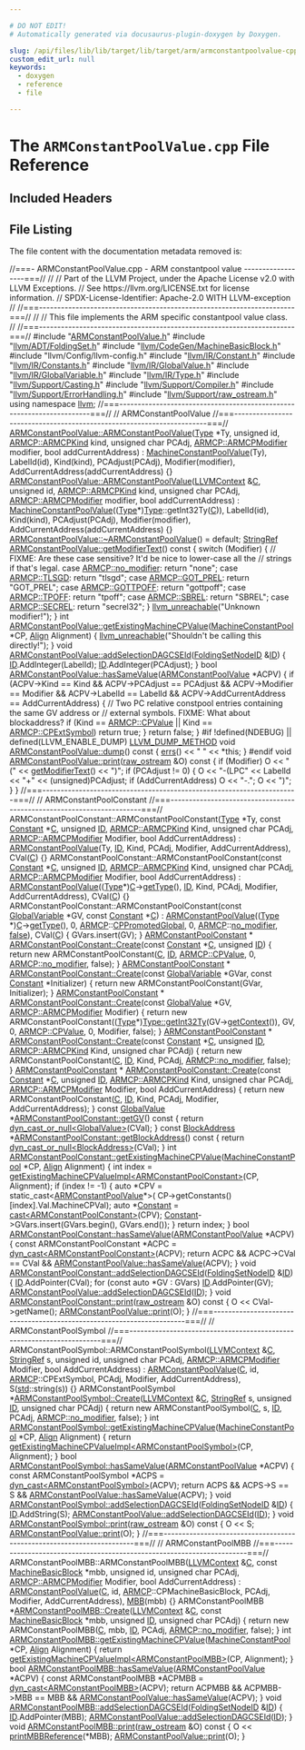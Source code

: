 ```yaml
---

# DO NOT EDIT!
# Automatically generated via docusaurus-plugin-doxygen by Doxygen.

slug: /api/files/lib/lib/target/lib/target/arm/armconstantpoolvalue-cpp
custom_edit_url: null
keywords:
  - doxygen
  - reference
  - file

---
```





# The `ARMConstantPoolValue.cpp` File Reference

<DoxygenPage pluginConfig={pluginConfig}>



## Included Headers

<IncludesList>
<IncludesListItem
  filePath="ARMConstantPoolValue.h"
  permalink="/docs/api/files/lib/lib/target/lib/target/arm/armconstantpoolvalue-h"
  isLocal="true" />
<IncludesListItem
  filePath="llvm/ADT/FoldingSet.h"
  permalink="/docs/api/files/include/include/llvm/include/llvm/adt/foldingset-h"
  isLocal="true" />
<IncludesListItem
  filePath="llvm/CodeGen/MachineBasicBlock.h"
  permalink="/docs/api/files/include/include/llvm/include/llvm/codegen/machinebasicblock-h"
  isLocal="true" />
<IncludesListItem
  filePath="llvm/Config/llvm-config.h"
  permalink=""
  isLocal="true" />
<IncludesListItem
  filePath="llvm/IR/Constant.h"
  permalink="/docs/api/files/include/include/llvm/include/llvm/ir/constant-h"
  isLocal="true" />
<IncludesListItem
  filePath="llvm/IR/Constants.h"
  permalink="/docs/api/files/include/include/llvm/include/llvm/ir/constants-h"
  isLocal="true" />
<IncludesListItem
  filePath="llvm/IR/GlobalValue.h"
  permalink="/docs/api/files/include/include/llvm/include/llvm/ir/globalvalue-h"
  isLocal="true" />
<IncludesListItem
  filePath="llvm/IR/GlobalVariable.h"
  permalink="/docs/api/files/include/include/llvm/include/llvm/ir/globalvariable-h"
  isLocal="true" />
<IncludesListItem
  filePath="llvm/IR/Type.h"
  permalink="/docs/api/files/include/include/llvm/include/llvm/ir/type-h"
  isLocal="true" />
<IncludesListItem
  filePath="llvm/Support/Casting.h"
  permalink="/docs/api/files/include/include/llvm/include/llvm/support/casting-h"
  isLocal="true" />
<IncludesListItem
  filePath="llvm/Support/Compiler.h"
  permalink="/docs/api/files/include/include/llvm/include/llvm/support/compiler-h"
  isLocal="true" />
<IncludesListItem
  filePath="llvm/Support/ErrorHandling.h"
  permalink="/docs/api/files/include/include/llvm/include/llvm/support/errorhandling-h"
  isLocal="true" />
<IncludesListItem
  filePath="llvm/Support/raw_ostream.h"
  permalink="/docs/api/files/include/include/llvm/include/llvm/support/raw-ostream-h"
  isLocal="true" />
</IncludesList>


## File Listing

The file content with the documentation metadata removed is:

<ProgramListing>

<Link id="l00001" /><CodeLine lineNumber="1"><Highlight kind="comment">//===- ARMConstantPoolValue.cpp - ARM constantpool value ------------------===//</Highlight><Highlight kind="normal"></Highlight></CodeLine>
<Link id="l00002" /><CodeLine lineNumber="2"><Highlight kind="normal"></Highlight><Highlight kind="comment">//</Highlight><Highlight kind="normal"></Highlight></CodeLine>
<Link id="l00003" /><CodeLine lineNumber="3"><Highlight kind="normal"></Highlight><Highlight kind="comment">// Part of the LLVM Project, under the Apache License v2.0 with LLVM Exceptions.</Highlight><Highlight kind="normal"></Highlight></CodeLine>
<Link id="l00004" /><CodeLine lineNumber="4"><Highlight kind="normal"></Highlight><Highlight kind="comment">// See https://llvm.org/LICENSE.txt for license information.</Highlight><Highlight kind="normal"></Highlight></CodeLine>
<Link id="l00005" /><CodeLine lineNumber="5"><Highlight kind="normal"></Highlight><Highlight kind="comment">// SPDX-License-Identifier: Apache-2.0 WITH LLVM-exception</Highlight><Highlight kind="normal"></Highlight></CodeLine>
<Link id="l00006" /><CodeLine lineNumber="6"><Highlight kind="normal"></Highlight><Highlight kind="comment">//</Highlight><Highlight kind="normal"></Highlight></CodeLine>
<Link id="l00007" /><CodeLine lineNumber="7"><Highlight kind="normal"></Highlight><Highlight kind="comment">//===----------------------------------------------------------------------===//</Highlight><Highlight kind="normal"></Highlight></CodeLine>
<Link id="l00008" /><CodeLine lineNumber="8"><Highlight kind="normal"></Highlight><Highlight kind="comment">//</Highlight><Highlight kind="normal"></Highlight></CodeLine>
<Link id="l00009" /><CodeLine lineNumber="9"><Highlight kind="normal"></Highlight><Highlight kind="comment">// This file implements the ARM specific constantpool value class.</Highlight><Highlight kind="normal"></Highlight></CodeLine>
<Link id="l00010" /><CodeLine lineNumber="10"><Highlight kind="normal"></Highlight><Highlight kind="comment">//</Highlight><Highlight kind="normal"></Highlight></CodeLine>
<Link id="l00011" /><CodeLine lineNumber="11"><Highlight kind="normal"></Highlight><Highlight kind="comment">//===----------------------------------------------------------------------===//</Highlight><Highlight kind="normal"></Highlight></CodeLine>
<Link id="l00012" /><CodeLine lineNumber="12"><Highlight kind="normal"></Highlight></CodeLine>
<Link id="l00013" /><CodeLine lineNumber="13"><Highlight kind="normal"></Highlight><Highlight kind="preprocessor">#include &quot;<a href="/docs/api/files/lib/lib/target/lib/target/arm/armconstantpoolvalue-h">ARMConstantPoolValue.h</a>&quot;</Highlight><Highlight kind="normal"></Highlight></CodeLine>
<Link id="l00014" /><CodeLine lineNumber="14"><Highlight kind="normal"></Highlight><Highlight kind="preprocessor">#include &quot;<a href="/docs/api/files/include/include/llvm/include/llvm/adt/foldingset-h">llvm/ADT/FoldingSet.h</a>&quot;</Highlight><Highlight kind="normal"></Highlight></CodeLine>
<Link id="l00015" /><CodeLine lineNumber="15"><Highlight kind="normal"></Highlight><Highlight kind="preprocessor">#include &quot;<a href="/docs/api/files/include/include/llvm/include/llvm/codegen/machinebasicblock-h">llvm/CodeGen/MachineBasicBlock.h</a>&quot;</Highlight><Highlight kind="normal"></Highlight></CodeLine>
<Link id="l00016" /><CodeLine lineNumber="16"><Highlight kind="normal"></Highlight><Highlight kind="preprocessor">#include &quot;llvm/Config/llvm-config.h&quot;</Highlight><Highlight kind="normal"></Highlight></CodeLine>
<Link id="l00017" /><CodeLine lineNumber="17"><Highlight kind="normal"></Highlight><Highlight kind="preprocessor">#include &quot;<a href="/docs/api/files/include/include/llvm/include/llvm/ir/constant-h">llvm/IR/Constant.h</a>&quot;</Highlight><Highlight kind="normal"></Highlight></CodeLine>
<Link id="l00018" /><CodeLine lineNumber="18"><Highlight kind="normal"></Highlight><Highlight kind="preprocessor">#include &quot;<a href="/docs/api/files/include/include/llvm/include/llvm/ir/constants-h">llvm/IR/Constants.h</a>&quot;</Highlight><Highlight kind="normal"></Highlight></CodeLine>
<Link id="l00019" /><CodeLine lineNumber="19"><Highlight kind="normal"></Highlight><Highlight kind="preprocessor">#include &quot;<a href="/docs/api/files/include/include/llvm/include/llvm/ir/globalvalue-h">llvm/IR/GlobalValue.h</a>&quot;</Highlight><Highlight kind="normal"></Highlight></CodeLine>
<Link id="l00020" /><CodeLine lineNumber="20"><Highlight kind="normal"></Highlight><Highlight kind="preprocessor">#include &quot;<a href="/docs/api/files/include/include/llvm/include/llvm/ir/globalvariable-h">llvm/IR/GlobalVariable.h</a>&quot;</Highlight><Highlight kind="normal"></Highlight></CodeLine>
<Link id="l00021" /><CodeLine lineNumber="21"><Highlight kind="normal"></Highlight><Highlight kind="preprocessor">#include &quot;<a href="/docs/api/files/include/include/llvm/include/llvm/ir/type-h">llvm/IR/Type.h</a>&quot;</Highlight><Highlight kind="normal"></Highlight></CodeLine>
<Link id="l00022" /><CodeLine lineNumber="22"><Highlight kind="normal"></Highlight><Highlight kind="preprocessor">#include &quot;<a href="/docs/api/files/include/include/llvm/include/llvm/support/casting-h">llvm/Support/Casting.h</a>&quot;</Highlight><Highlight kind="normal"></Highlight></CodeLine>
<Link id="l00023" /><CodeLine lineNumber="23"><Highlight kind="normal"></Highlight><Highlight kind="preprocessor">#include &quot;<a href="/docs/api/files/include/include/llvm/include/llvm/support/compiler-h">llvm/Support/Compiler.h</a>&quot;</Highlight><Highlight kind="normal"></Highlight></CodeLine>
<Link id="l00024" /><CodeLine lineNumber="24"><Highlight kind="normal"></Highlight><Highlight kind="preprocessor">#include &quot;<a href="/docs/api/files/include/include/llvm/include/llvm/support/errorhandling-h">llvm/Support/ErrorHandling.h</a>&quot;</Highlight><Highlight kind="normal"></Highlight></CodeLine>
<Link id="l00025" /><CodeLine lineNumber="25"><Highlight kind="normal"></Highlight><Highlight kind="preprocessor">#include &quot;<a href="/docs/api/files/include/include/llvm/include/llvm/support/raw-ostream-h">llvm/Support/raw&#95;ostream.h</a>&quot;</Highlight><Highlight kind="normal"></Highlight></CodeLine>
<Link id="l00026" /><CodeLine lineNumber="26"><Highlight kind="normal"></Highlight></CodeLine>
<Link id="l00027" /><CodeLine lineNumber="27"><Highlight kind="normal"></Highlight><Highlight kind="keyword">using namespace </Highlight><Highlight kind="normal"><a href="/docs/api/namespaces/llvm">llvm</a>;</Highlight></CodeLine>
<Link id="l00028" /><CodeLine lineNumber="28"><Highlight kind="normal"></Highlight></CodeLine>
<Link id="l00029" /><CodeLine lineNumber="29"><Highlight kind="normal"></Highlight><Highlight kind="comment">//===----------------------------------------------------------------------===//</Highlight><Highlight kind="normal"></Highlight></CodeLine>
<Link id="l00030" /><CodeLine lineNumber="30"><Highlight kind="normal"></Highlight><Highlight kind="comment">// ARMConstantPoolValue</Highlight><Highlight kind="normal"></Highlight></CodeLine>
<Link id="l00031" /><CodeLine lineNumber="31"><Highlight kind="normal"></Highlight><Highlight kind="comment">//===----------------------------------------------------------------------===//</Highlight><Highlight kind="normal"></Highlight></CodeLine>
<Link id="l00032" /><CodeLine lineNumber="32"><Highlight kind="normal"></Highlight></CodeLine>
<Link id="l00033" /><CodeLine lineNumber="33" lineLink="/docs/api/classes/llvm/armconstantpoolvalue/#a6d52e73a2bb8e9ddb5c1a00cf45d88e0"><Highlight kind="normal"><a href="/docs/api/classes/llvm/armconstantpoolvalue/#a6d52e73a2bb8e9ddb5c1a00cf45d88e0">ARMConstantPoolValue::ARMConstantPoolValue</a>(<a href="/docs/api/classes/llvm/type">Type</a> &#42;Ty, </Highlight><Highlight kind="keywordtype">unsigned</Highlight><Highlight kind="normal"> </Highlight><Highlight kind="keywordtype">id</Highlight><Highlight kind="normal">,</Highlight></CodeLine>
<Link id="l00034" /><CodeLine lineNumber="34"><Highlight kind="normal">                                           <a href="/docs/api/namespaces/llvm/armcp/#ad7299e03746a8bdbbff1d3aaf03eaaab">ARMCP::ARMCPKind</a> kind,</Highlight></CodeLine>
<Link id="l00035" /><CodeLine lineNumber="35"><Highlight kind="normal">                                           </Highlight><Highlight kind="keywordtype">unsigned</Highlight><Highlight kind="normal"> </Highlight><Highlight kind="keywordtype">char</Highlight><Highlight kind="normal"> PCAdj,</Highlight></CodeLine>
<Link id="l00036" /><CodeLine lineNumber="36"><Highlight kind="normal">                                           <a href="/docs/api/namespaces/llvm/armcp/#ad792b254bbbd9b9f3e5ea93d54a54d85">ARMCP::ARMCPModifier</a> modifier,</Highlight></CodeLine>
<Link id="l00037" /><CodeLine lineNumber="37"><Highlight kind="normal">                                           </Highlight><Highlight kind="keywordtype">bool</Highlight><Highlight kind="normal"> addCurrentAddress)</Highlight></CodeLine>
<Link id="l00038" /><CodeLine lineNumber="38"><Highlight kind="normal">  : <a href="/docs/api/classes/llvm/machineconstantpoolvalue/#ac688aad44da54c2262096a4b5c5891f4">MachineConstantPoolValue</a>(Ty), LabelId(id), Kind(kind),</Highlight></CodeLine>
<Link id="l00039" /><CodeLine lineNumber="39"><Highlight kind="normal">    PCAdjust(PCAdj), Modifier(modifier),</Highlight></CodeLine>
<Link id="l00040" /><CodeLine lineNumber="40"><Highlight kind="normal">    AddCurrentAddress(addCurrentAddress) &#123;&#125;</Highlight></CodeLine>
<Link id="l00041" /><CodeLine lineNumber="41"><Highlight kind="normal"></Highlight></CodeLine>
<Link id="l00042" /><CodeLine lineNumber="42" lineLink="/docs/api/classes/llvm/armconstantpoolvalue/#a3396883abbd2b3c2e61cd4f87943702c"><Highlight kind="normal"><a href="/docs/api/classes/llvm/armconstantpoolvalue/#a6d52e73a2bb8e9ddb5c1a00cf45d88e0">ARMConstantPoolValue::ARMConstantPoolValue</a>(<a href="/docs/api/classes/llvm/llvmcontext">LLVMContext</a> &amp;<a href="/docs/api/namespaces/llvm/callingconv/#ac6aa1387c4375260e2468eb5a77fdb4cafd841a49aec1539bc88abc8ff9e170fb">C</a>, </Highlight><Highlight kind="keywordtype">unsigned</Highlight><Highlight kind="normal"> </Highlight><Highlight kind="keywordtype">id</Highlight><Highlight kind="normal">,</Highlight></CodeLine>
<Link id="l00043" /><CodeLine lineNumber="43"><Highlight kind="normal">                                           <a href="/docs/api/namespaces/llvm/armcp/#ad7299e03746a8bdbbff1d3aaf03eaaab">ARMCP::ARMCPKind</a> kind,</Highlight></CodeLine>
<Link id="l00044" /><CodeLine lineNumber="44"><Highlight kind="normal">                                           </Highlight><Highlight kind="keywordtype">unsigned</Highlight><Highlight kind="normal"> </Highlight><Highlight kind="keywordtype">char</Highlight><Highlight kind="normal"> PCAdj,</Highlight></CodeLine>
<Link id="l00045" /><CodeLine lineNumber="45"><Highlight kind="normal">                                           <a href="/docs/api/namespaces/llvm/armcp/#ad792b254bbbd9b9f3e5ea93d54a54d85">ARMCP::ARMCPModifier</a> modifier,</Highlight></CodeLine>
<Link id="l00046" /><CodeLine lineNumber="46"><Highlight kind="normal">                                           </Highlight><Highlight kind="keywordtype">bool</Highlight><Highlight kind="normal"> addCurrentAddress)</Highlight></CodeLine>
<Link id="l00047" /><CodeLine lineNumber="47"><Highlight kind="normal">  : <a href="/docs/api/classes/llvm/machineconstantpoolvalue/#ac688aad44da54c2262096a4b5c5891f4">MachineConstantPoolValue</a>((<a href="/docs/api/classes/llvm/type">Type</a>&#42;)<a href="/docs/api/classes/llvm/type">Type</a>::getInt32Ty(<a href="/docs/api/namespaces/llvm/callingconv/#ac6aa1387c4375260e2468eb5a77fdb4cafd841a49aec1539bc88abc8ff9e170fb">C</a>)),</Highlight></CodeLine>
<Link id="l00048" /><CodeLine lineNumber="48"><Highlight kind="normal">    LabelId(id), Kind(kind), PCAdjust(PCAdj), Modifier(modifier),</Highlight></CodeLine>
<Link id="l00049" /><CodeLine lineNumber="49"><Highlight kind="normal">    AddCurrentAddress(addCurrentAddress) &#123;&#125;</Highlight></CodeLine>
<Link id="l00050" /><CodeLine lineNumber="50"><Highlight kind="normal"></Highlight></CodeLine>
<Link id="l00051" /><CodeLine lineNumber="51"><Highlight kind="normal"><a href="/docs/api/classes/llvm/armconstantpoolvalue/#a75709b46bf0d746eb031e606ebc8c818">ARMConstantPoolValue::~ARMConstantPoolValue</a>() = </Highlight><Highlight kind="keywordflow">default</Highlight><Highlight kind="normal">;</Highlight></CodeLine>
<Link id="l00052" /><CodeLine lineNumber="52"><Highlight kind="normal"></Highlight></CodeLine>
<Link id="l00053" /><CodeLine lineNumber="53" lineLink="/docs/api/classes/llvm/armconstantpoolvalue/#ada078240593f51d95cc878aea5ca981b"><Highlight kind="normal"><a href="/docs/api/classes/llvm/stringref">StringRef</a> <a href="/docs/api/classes/llvm/armconstantpoolvalue/#ada078240593f51d95cc878aea5ca981b">ARMConstantPoolValue::getModifierText</a>()</Highlight><Highlight kind="keyword"> const </Highlight><Highlight kind="normal">&#123;</Highlight></CodeLine>
<Link id="l00054" /><CodeLine lineNumber="54"><Highlight kind="normal">  </Highlight><Highlight kind="keywordflow">switch</Highlight><Highlight kind="normal"> (Modifier) &#123;</Highlight></CodeLine>
<Link id="l00055" /><CodeLine lineNumber="55"><Highlight kind="normal">    </Highlight><Highlight kind="comment">// FIXME: Are these case sensitive? It&#39;d be nice to lower-case all the</Highlight><Highlight kind="normal"></Highlight></CodeLine>
<Link id="l00056" /><CodeLine lineNumber="56"><Highlight kind="normal">    </Highlight><Highlight kind="comment">// strings if that&#39;s legal.</Highlight><Highlight kind="normal"></Highlight></CodeLine>
<Link id="l00057" /><CodeLine lineNumber="57"><Highlight kind="normal">  </Highlight><Highlight kind="keywordflow">case</Highlight><Highlight kind="normal"> <a href="/docs/api/namespaces/llvm/armcp/#ad792b254bbbd9b9f3e5ea93d54a54d85ae9103902078db9ff4f9a7f5477b04c76">ARMCP::no&#95;modifier</a>:</Highlight></CodeLine>
<Link id="l00058" /><CodeLine lineNumber="58"><Highlight kind="normal">    </Highlight><Highlight kind="keywordflow">return</Highlight><Highlight kind="normal"> </Highlight><Highlight kind="stringliteral">&quot;none&quot;</Highlight><Highlight kind="normal">;</Highlight></CodeLine>
<Link id="l00059" /><CodeLine lineNumber="59"><Highlight kind="normal">  </Highlight><Highlight kind="keywordflow">case</Highlight><Highlight kind="normal"> <a href="/docs/api/namespaces/llvm/armcp/#ad792b254bbbd9b9f3e5ea93d54a54d85a62fc1799424549066b0c6b91919152d7">ARMCP::TLSGD</a>:</Highlight></CodeLine>
<Link id="l00060" /><CodeLine lineNumber="60"><Highlight kind="normal">    </Highlight><Highlight kind="keywordflow">return</Highlight><Highlight kind="normal"> </Highlight><Highlight kind="stringliteral">&quot;tlsgd&quot;</Highlight><Highlight kind="normal">;</Highlight></CodeLine>
<Link id="l00061" /><CodeLine lineNumber="61"><Highlight kind="normal">  </Highlight><Highlight kind="keywordflow">case</Highlight><Highlight kind="normal"> <a href="/docs/api/namespaces/llvm/armcp/#ad792b254bbbd9b9f3e5ea93d54a54d85a3d74db86256dfd469bc89a14b1d76fab">ARMCP::GOT&#95;PREL</a>:</Highlight></CodeLine>
<Link id="l00062" /><CodeLine lineNumber="62"><Highlight kind="normal">    </Highlight><Highlight kind="keywordflow">return</Highlight><Highlight kind="normal"> </Highlight><Highlight kind="stringliteral">&quot;GOT&#95;PREL&quot;</Highlight><Highlight kind="normal">;</Highlight></CodeLine>
<Link id="l00063" /><CodeLine lineNumber="63"><Highlight kind="normal">  </Highlight><Highlight kind="keywordflow">case</Highlight><Highlight kind="normal"> <a href="/docs/api/namespaces/llvm/armcp/#ad792b254bbbd9b9f3e5ea93d54a54d85acddd18dc22e67498fcf0a79b16155fcf">ARMCP::GOTTPOFF</a>:</Highlight></CodeLine>
<Link id="l00064" /><CodeLine lineNumber="64"><Highlight kind="normal">    </Highlight><Highlight kind="keywordflow">return</Highlight><Highlight kind="normal"> </Highlight><Highlight kind="stringliteral">&quot;gottpoff&quot;</Highlight><Highlight kind="normal">;</Highlight></CodeLine>
<Link id="l00065" /><CodeLine lineNumber="65"><Highlight kind="normal">  </Highlight><Highlight kind="keywordflow">case</Highlight><Highlight kind="normal"> <a href="/docs/api/namespaces/llvm/armcp/#ad792b254bbbd9b9f3e5ea93d54a54d85ae08d827e55e1fbc94f0156f25aea52e2">ARMCP::TPOFF</a>:</Highlight></CodeLine>
<Link id="l00066" /><CodeLine lineNumber="66"><Highlight kind="normal">    </Highlight><Highlight kind="keywordflow">return</Highlight><Highlight kind="normal"> </Highlight><Highlight kind="stringliteral">&quot;tpoff&quot;</Highlight><Highlight kind="normal">;</Highlight></CodeLine>
<Link id="l00067" /><CodeLine lineNumber="67"><Highlight kind="normal">  </Highlight><Highlight kind="keywordflow">case</Highlight><Highlight kind="normal"> <a href="/docs/api/namespaces/llvm/armcp/#ad792b254bbbd9b9f3e5ea93d54a54d85a44297a25f1c31b29e03e9631855cfef9">ARMCP::SBREL</a>:</Highlight></CodeLine>
<Link id="l00068" /><CodeLine lineNumber="68"><Highlight kind="normal">    </Highlight><Highlight kind="keywordflow">return</Highlight><Highlight kind="normal"> </Highlight><Highlight kind="stringliteral">&quot;SBREL&quot;</Highlight><Highlight kind="normal">;</Highlight></CodeLine>
<Link id="l00069" /><CodeLine lineNumber="69"><Highlight kind="normal">  </Highlight><Highlight kind="keywordflow">case</Highlight><Highlight kind="normal"> <a href="/docs/api/namespaces/llvm/armcp/#ad792b254bbbd9b9f3e5ea93d54a54d85a007149d5920d57032dba20c97c18e7e6">ARMCP::SECREL</a>:</Highlight></CodeLine>
<Link id="l00070" /><CodeLine lineNumber="70"><Highlight kind="normal">    </Highlight><Highlight kind="keywordflow">return</Highlight><Highlight kind="normal"> </Highlight><Highlight kind="stringliteral">&quot;secrel32&quot;</Highlight><Highlight kind="normal">;</Highlight></CodeLine>
<Link id="l00071" /><CodeLine lineNumber="71"><Highlight kind="normal">  &#125;</Highlight></CodeLine>
<Link id="l00072" /><CodeLine lineNumber="72"><Highlight kind="normal">  <a href="/docs/api/files/include/include/llvm/include/llvm/support/errorhandling-h/#ace243f5c25697a1107cce46626b3dc94">llvm&#95;unreachable</a>(</Highlight><Highlight kind="stringliteral">&quot;Unknown modifier!&quot;</Highlight><Highlight kind="normal">);</Highlight></CodeLine>
<Link id="l00073" /><CodeLine lineNumber="73"><Highlight kind="normal">&#125;</Highlight></CodeLine>
<Link id="l00074" /><CodeLine lineNumber="74"><Highlight kind="normal"></Highlight></CodeLine>
<Link id="l00075" /><CodeLine lineNumber="75" lineLink="/docs/api/classes/llvm/armconstantpoolvalue/#a1d4cba7ac19e830bf30907621cf250e5"><Highlight kind="normal"></Highlight><Highlight kind="keywordtype">int</Highlight><Highlight kind="normal"> <a href="/docs/api/classes/llvm/armconstantpoolvalue/#a1d4cba7ac19e830bf30907621cf250e5">ARMConstantPoolValue::getExistingMachineCPValue</a>(<a href="/docs/api/classes/llvm/machineconstantpool">MachineConstantPool</a> &#42;CP,</Highlight></CodeLine>
<Link id="l00076" /><CodeLine lineNumber="76"><Highlight kind="normal">                                                    <a href="/docs/api/structs/llvm/align">Align</a> Alignment) &#123;</Highlight></CodeLine>
<Link id="l00077" /><CodeLine lineNumber="77"><Highlight kind="normal">  <a href="/docs/api/files/include/include/llvm/include/llvm/support/errorhandling-h/#ace243f5c25697a1107cce46626b3dc94">llvm&#95;unreachable</a>(</Highlight><Highlight kind="stringliteral">&quot;Shouldn&#39;t be calling this directly!&quot;</Highlight><Highlight kind="normal">);</Highlight></CodeLine>
<Link id="l00078" /><CodeLine lineNumber="78"><Highlight kind="normal">&#125;</Highlight></CodeLine>
<Link id="l00079" /><CodeLine lineNumber="79"><Highlight kind="normal"></Highlight></CodeLine>
<Link id="l00080" /><CodeLine lineNumber="80"><Highlight kind="normal"></Highlight><Highlight kind="keywordtype">void</Highlight><Highlight kind="normal"></Highlight></CodeLine>
<Link id="l00081" /><CodeLine lineNumber="81" lineLink="/docs/api/classes/llvm/armconstantpoolvalue/#af658836bbc9432b5e44b40dfde9f1904"><Highlight kind="normal"><a href="/docs/api/classes/llvm/armconstantpoolvalue/#af658836bbc9432b5e44b40dfde9f1904">ARMConstantPoolValue::addSelectionDAGCSEId</a>(<a href="/docs/api/classes/llvm/foldingsetnodeid">FoldingSetNodeID</a> &amp;<a href="/docs/api/namespaces/llvm/callingconv/#abdf8cf606905c10634e831390981b0ed">ID</a>) &#123;</Highlight></CodeLine>
<Link id="l00082" /><CodeLine lineNumber="82"><Highlight kind="normal">  <a href="/docs/api/namespaces/llvm/callingconv/#abdf8cf606905c10634e831390981b0ed">ID</a>.AddInteger(LabelId);</Highlight></CodeLine>
<Link id="l00083" /><CodeLine lineNumber="83"><Highlight kind="normal">  <a href="/docs/api/namespaces/llvm/callingconv/#abdf8cf606905c10634e831390981b0ed">ID</a>.AddInteger(PCAdjust);</Highlight></CodeLine>
<Link id="l00084" /><CodeLine lineNumber="84"><Highlight kind="normal">&#125;</Highlight></CodeLine>
<Link id="l00085" /><CodeLine lineNumber="85"><Highlight kind="normal"></Highlight></CodeLine>
<Link id="l00086" /><CodeLine lineNumber="86"><Highlight kind="normal"></Highlight><Highlight kind="keywordtype">bool</Highlight><Highlight kind="normal"></Highlight></CodeLine>
<Link id="l00087" /><CodeLine lineNumber="87" lineLink="/docs/api/classes/llvm/armconstantpoolvalue/#ae204089fb50ef2edd07a7d18c5c4b79f"><Highlight kind="normal"><a href="/docs/api/classes/llvm/armconstantpoolvalue/#ae204089fb50ef2edd07a7d18c5c4b79f">ARMConstantPoolValue::hasSameValue</a>(<a href="/docs/api/classes/llvm/armconstantpoolvalue/#a6d52e73a2bb8e9ddb5c1a00cf45d88e0">ARMConstantPoolValue</a> &#42;ACPV) &#123;</Highlight></CodeLine>
<Link id="l00088" /><CodeLine lineNumber="88"><Highlight kind="normal">  </Highlight><Highlight kind="keywordflow">if</Highlight><Highlight kind="normal"> (ACPV-&gt;Kind == Kind &amp;&amp;</Highlight></CodeLine>
<Link id="l00089" /><CodeLine lineNumber="89"><Highlight kind="normal">      ACPV-&gt;PCAdjust == PCAdjust &amp;&amp;</Highlight></CodeLine>
<Link id="l00090" /><CodeLine lineNumber="90"><Highlight kind="normal">      ACPV-&gt;Modifier == Modifier &amp;&amp;</Highlight></CodeLine>
<Link id="l00091" /><CodeLine lineNumber="91"><Highlight kind="normal">      ACPV-&gt;LabelId == LabelId &amp;&amp;</Highlight></CodeLine>
<Link id="l00092" /><CodeLine lineNumber="92"><Highlight kind="normal">      ACPV-&gt;AddCurrentAddress == AddCurrentAddress) &#123;</Highlight></CodeLine>
<Link id="l00093" /><CodeLine lineNumber="93"><Highlight kind="normal">    </Highlight><Highlight kind="comment">// Two PC relative constpool entries containing the same GV address or</Highlight><Highlight kind="normal"></Highlight></CodeLine>
<Link id="l00094" /><CodeLine lineNumber="94"><Highlight kind="normal">    </Highlight><Highlight kind="comment">// external symbols. FIXME: What about blockaddress?</Highlight><Highlight kind="normal"></Highlight></CodeLine>
<Link id="l00095" /><CodeLine lineNumber="95"><Highlight kind="normal">    </Highlight><Highlight kind="keywordflow">if</Highlight><Highlight kind="normal"> (Kind == <a href="/docs/api/namespaces/llvm/armcp/#ad7299e03746a8bdbbff1d3aaf03eaaabad4206f41cccb7d5c78d6d642b4b35e1f">ARMCP::CPValue</a> || Kind == <a href="/docs/api/namespaces/llvm/armcp/#ad7299e03746a8bdbbff1d3aaf03eaaabab8ec2c2ae69c4040c312cf22f10c6819">ARMCP::CPExtSymbol</a>)</Highlight></CodeLine>
<Link id="l00096" /><CodeLine lineNumber="96"><Highlight kind="normal">      </Highlight><Highlight kind="keywordflow">return</Highlight><Highlight kind="normal"> </Highlight><Highlight kind="keyword">true</Highlight><Highlight kind="normal">;</Highlight></CodeLine>
<Link id="l00097" /><CodeLine lineNumber="97"><Highlight kind="normal">  &#125;</Highlight></CodeLine>
<Link id="l00098" /><CodeLine lineNumber="98"><Highlight kind="normal">  </Highlight><Highlight kind="keywordflow">return</Highlight><Highlight kind="normal"> </Highlight><Highlight kind="keyword">false</Highlight><Highlight kind="normal">;</Highlight></CodeLine>
<Link id="l00099" /><CodeLine lineNumber="99"><Highlight kind="normal">&#125;</Highlight></CodeLine>
<Link id="l00100" /><CodeLine lineNumber="100"><Highlight kind="normal"></Highlight></CodeLine>
<Link id="l00101" /><CodeLine lineNumber="101"><Highlight kind="normal"></Highlight><Highlight kind="preprocessor">#if !defined(NDEBUG) || defined(LLVM&#95;ENABLE&#95;DUMP)</Highlight><Highlight kind="normal"></Highlight></CodeLine>
<Link id="l00102" /><CodeLine lineNumber="102" lineLink="/docs/api/classes/llvm/armconstantpoolvalue/#a72e996e33d02377f36d099211fedf9bc"><Highlight kind="normal"><a href="/docs/api/files/include/include/llvm/include/llvm/support/compiler-h/#aa863693eef567397d9c292da5bf22d34">LLVM&#95;DUMP&#95;METHOD</a> </Highlight><Highlight kind="keywordtype">void</Highlight><Highlight kind="normal"> <a href="/docs/api/classes/llvm/armconstantpoolvalue/#a72e996e33d02377f36d099211fedf9bc">ARMConstantPoolValue::dump</a>()</Highlight><Highlight kind="keyword"> const </Highlight><Highlight kind="normal">&#123;</Highlight></CodeLine>
<Link id="l00103" /><CodeLine lineNumber="103"><Highlight kind="normal">  <a href="/docs/api/namespaces/llvm/#a9a7b5c68c90f85baaedaa854cc5002cc">errs</a>() &lt;&lt; </Highlight><Highlight kind="stringliteral">&quot;  &quot;</Highlight><Highlight kind="normal"> &lt;&lt; &#42;</Highlight><Highlight kind="keyword">this</Highlight><Highlight kind="normal">;</Highlight></CodeLine>
<Link id="l00104" /><CodeLine lineNumber="104"><Highlight kind="normal">&#125;</Highlight></CodeLine>
<Link id="l00105" /><CodeLine lineNumber="105"><Highlight kind="normal"></Highlight><Highlight kind="preprocessor">#endif</Highlight><Highlight kind="normal"></Highlight></CodeLine>
<Link id="l00106" /><CodeLine lineNumber="106"><Highlight kind="normal"></Highlight></CodeLine>
<Link id="l00107" /><CodeLine lineNumber="107" lineLink="/docs/api/classes/llvm/armconstantpoolvalue/#a7b8d7ad0899bfee6d615c35f0dfd9841"><Highlight kind="normal"></Highlight><Highlight kind="keywordtype">void</Highlight><Highlight kind="normal"> <a href="/docs/api/classes/llvm/armconstantpoolvalue/#a7b8d7ad0899bfee6d615c35f0dfd9841">ARMConstantPoolValue::print</a>(<a href="/docs/api/classes/llvm/raw-ostream">raw&#95;ostream</a> &amp;O)</Highlight><Highlight kind="keyword"> const </Highlight><Highlight kind="normal">&#123;</Highlight></CodeLine>
<Link id="l00108" /><CodeLine lineNumber="108"><Highlight kind="normal">  </Highlight><Highlight kind="keywordflow">if</Highlight><Highlight kind="normal"> (Modifier) O &lt;&lt; </Highlight><Highlight kind="stringliteral">&quot;(&quot;</Highlight><Highlight kind="normal"> &lt;&lt; <a href="/docs/api/classes/llvm/armconstantpoolvalue/#ada078240593f51d95cc878aea5ca981b">getModifierText</a>() &lt;&lt; </Highlight><Highlight kind="stringliteral">&quot;)&quot;</Highlight><Highlight kind="normal">;</Highlight></CodeLine>
<Link id="l00109" /><CodeLine lineNumber="109"><Highlight kind="normal">  </Highlight><Highlight kind="keywordflow">if</Highlight><Highlight kind="normal"> (PCAdjust != 0) &#123;</Highlight></CodeLine>
<Link id="l00110" /><CodeLine lineNumber="110"><Highlight kind="normal">    O &lt;&lt; </Highlight><Highlight kind="stringliteral">&quot;-(LPC&quot;</Highlight><Highlight kind="normal"> &lt;&lt; LabelId &lt;&lt; </Highlight><Highlight kind="stringliteral">&quot;+&quot;</Highlight><Highlight kind="normal"> &lt;&lt; (unsigned)PCAdjust;</Highlight></CodeLine>
<Link id="l00111" /><CodeLine lineNumber="111"><Highlight kind="normal">    </Highlight><Highlight kind="keywordflow">if</Highlight><Highlight kind="normal"> (AddCurrentAddress) O &lt;&lt; </Highlight><Highlight kind="stringliteral">&quot;-.&quot;</Highlight><Highlight kind="normal">;</Highlight></CodeLine>
<Link id="l00112" /><CodeLine lineNumber="112"><Highlight kind="normal">    O &lt;&lt; </Highlight><Highlight kind="stringliteral">&quot;)&quot;</Highlight><Highlight kind="normal">;</Highlight></CodeLine>
<Link id="l00113" /><CodeLine lineNumber="113"><Highlight kind="normal">  &#125;</Highlight></CodeLine>
<Link id="l00114" /><CodeLine lineNumber="114"><Highlight kind="normal">&#125;</Highlight></CodeLine>
<Link id="l00115" /><CodeLine lineNumber="115"><Highlight kind="normal"></Highlight></CodeLine>
<Link id="l00116" /><CodeLine lineNumber="116"><Highlight kind="normal"></Highlight><Highlight kind="comment">//===----------------------------------------------------------------------===//</Highlight><Highlight kind="normal"></Highlight></CodeLine>
<Link id="l00117" /><CodeLine lineNumber="117"><Highlight kind="normal"></Highlight><Highlight kind="comment">// ARMConstantPoolConstant</Highlight><Highlight kind="normal"></Highlight></CodeLine>
<Link id="l00118" /><CodeLine lineNumber="118"><Highlight kind="normal"></Highlight><Highlight kind="comment">//===----------------------------------------------------------------------===//</Highlight><Highlight kind="normal"></Highlight></CodeLine>
<Link id="l00119" /><CodeLine lineNumber="119"><Highlight kind="normal"></Highlight></CodeLine>
<Link id="l00120" /><CodeLine lineNumber="120"><Highlight kind="normal">ARMConstantPoolConstant::ARMConstantPoolConstant(<a href="/docs/api/classes/llvm/type">Type</a> &#42;Ty,</Highlight></CodeLine>
<Link id="l00121" /><CodeLine lineNumber="121"><Highlight kind="normal">                                                 </Highlight><Highlight kind="keyword">const</Highlight><Highlight kind="normal"> <a href="/docs/api/classes/llvm/constant">Constant</a> &#42;<a href="/docs/api/namespaces/llvm/callingconv/#ac6aa1387c4375260e2468eb5a77fdb4cafd841a49aec1539bc88abc8ff9e170fb">C</a>,</Highlight></CodeLine>
<Link id="l00122" /><CodeLine lineNumber="122"><Highlight kind="normal">                                                 </Highlight><Highlight kind="keywordtype">unsigned</Highlight><Highlight kind="normal"> <a href="/docs/api/namespaces/llvm/callingconv/#abdf8cf606905c10634e831390981b0ed">ID</a>,</Highlight></CodeLine>
<Link id="l00123" /><CodeLine lineNumber="123"><Highlight kind="normal">                                                 <a href="/docs/api/namespaces/llvm/armcp/#ad7299e03746a8bdbbff1d3aaf03eaaab">ARMCP::ARMCPKind</a> Kind,</Highlight></CodeLine>
<Link id="l00124" /><CodeLine lineNumber="124"><Highlight kind="normal">                                                 </Highlight><Highlight kind="keywordtype">unsigned</Highlight><Highlight kind="normal"> </Highlight><Highlight kind="keywordtype">char</Highlight><Highlight kind="normal"> PCAdj,</Highlight></CodeLine>
<Link id="l00125" /><CodeLine lineNumber="125"><Highlight kind="normal">                                                 <a href="/docs/api/namespaces/llvm/armcp/#ad792b254bbbd9b9f3e5ea93d54a54d85">ARMCP::ARMCPModifier</a> Modifier,</Highlight></CodeLine>
<Link id="l00126" /><CodeLine lineNumber="126"><Highlight kind="normal">                                                 </Highlight><Highlight kind="keywordtype">bool</Highlight><Highlight kind="normal"> AddCurrentAddress)</Highlight></CodeLine>
<Link id="l00127" /><CodeLine lineNumber="127"><Highlight kind="normal">  : <a href="/docs/api/classes/llvm/armconstantpoolvalue">ARMConstantPoolValue</a>(Ty, <a href="/docs/api/namespaces/llvm/callingconv/#abdf8cf606905c10634e831390981b0ed">ID</a>, Kind, PCAdj, Modifier, AddCurrentAddress),</Highlight></CodeLine>
<Link id="l00128" /><CodeLine lineNumber="128"><Highlight kind="normal">    CVal(<a href="/docs/api/namespaces/llvm/callingconv/#ac6aa1387c4375260e2468eb5a77fdb4cafd841a49aec1539bc88abc8ff9e170fb">C</a>) &#123;&#125;</Highlight></CodeLine>
<Link id="l00129" /><CodeLine lineNumber="129"><Highlight kind="normal"></Highlight></CodeLine>
<Link id="l00130" /><CodeLine lineNumber="130"><Highlight kind="normal">ARMConstantPoolConstant::ARMConstantPoolConstant(</Highlight><Highlight kind="keyword">const</Highlight><Highlight kind="normal"> <a href="/docs/api/classes/llvm/constant">Constant</a> &#42;<a href="/docs/api/namespaces/llvm/callingconv/#ac6aa1387c4375260e2468eb5a77fdb4cafd841a49aec1539bc88abc8ff9e170fb">C</a>,</Highlight></CodeLine>
<Link id="l00131" /><CodeLine lineNumber="131"><Highlight kind="normal">                                                 </Highlight><Highlight kind="keywordtype">unsigned</Highlight><Highlight kind="normal"> <a href="/docs/api/namespaces/llvm/callingconv/#abdf8cf606905c10634e831390981b0ed">ID</a>,</Highlight></CodeLine>
<Link id="l00132" /><CodeLine lineNumber="132"><Highlight kind="normal">                                                 <a href="/docs/api/namespaces/llvm/armcp/#ad7299e03746a8bdbbff1d3aaf03eaaab">ARMCP::ARMCPKind</a> Kind,</Highlight></CodeLine>
<Link id="l00133" /><CodeLine lineNumber="133"><Highlight kind="normal">                                                 </Highlight><Highlight kind="keywordtype">unsigned</Highlight><Highlight kind="normal"> </Highlight><Highlight kind="keywordtype">char</Highlight><Highlight kind="normal"> PCAdj,</Highlight></CodeLine>
<Link id="l00134" /><CodeLine lineNumber="134"><Highlight kind="normal">                                                 <a href="/docs/api/namespaces/llvm/armcp/#ad792b254bbbd9b9f3e5ea93d54a54d85">ARMCP::ARMCPModifier</a> Modifier,</Highlight></CodeLine>
<Link id="l00135" /><CodeLine lineNumber="135"><Highlight kind="normal">                                                 </Highlight><Highlight kind="keywordtype">bool</Highlight><Highlight kind="normal"> AddCurrentAddress)</Highlight></CodeLine>
<Link id="l00136" /><CodeLine lineNumber="136"><Highlight kind="normal">  : <a href="/docs/api/classes/llvm/armconstantpoolvalue">ARMConstantPoolValue</a>((<a href="/docs/api/classes/llvm/type">Type</a>&#42;)<a href="/docs/api/namespaces/llvm/callingconv/#ac6aa1387c4375260e2468eb5a77fdb4cafd841a49aec1539bc88abc8ff9e170fb">C</a>-&gt;<a href="/docs/api/files/lib/lib/object/tapifile-cpp/#a913a691648e20063bbd278e8f02d8430">getType</a>(), <a href="/docs/api/namespaces/llvm/callingconv/#abdf8cf606905c10634e831390981b0ed">ID</a>, Kind, PCAdj, Modifier,</Highlight></CodeLine>
<Link id="l00137" /><CodeLine lineNumber="137"><Highlight kind="normal">                         AddCurrentAddress),</Highlight></CodeLine>
<Link id="l00138" /><CodeLine lineNumber="138"><Highlight kind="normal">    CVal(<a href="/docs/api/namespaces/llvm/callingconv/#ac6aa1387c4375260e2468eb5a77fdb4cafd841a49aec1539bc88abc8ff9e170fb">C</a>) &#123;&#125;</Highlight></CodeLine>
<Link id="l00139" /><CodeLine lineNumber="139"><Highlight kind="normal"></Highlight></CodeLine>
<Link id="l00140" /><CodeLine lineNumber="140"><Highlight kind="normal">ARMConstantPoolConstant::ARMConstantPoolConstant(</Highlight><Highlight kind="keyword">const</Highlight><Highlight kind="normal"> <a href="/docs/api/classes/llvm/globalvariable">GlobalVariable</a> &#42;GV,</Highlight></CodeLine>
<Link id="l00141" /><CodeLine lineNumber="141"><Highlight kind="normal">                                                 </Highlight><Highlight kind="keyword">const</Highlight><Highlight kind="normal"> <a href="/docs/api/classes/llvm/constant">Constant</a> &#42;<a href="/docs/api/namespaces/llvm/callingconv/#ac6aa1387c4375260e2468eb5a77fdb4cafd841a49aec1539bc88abc8ff9e170fb">C</a>)</Highlight></CodeLine>
<Link id="l00142" /><CodeLine lineNumber="142"><Highlight kind="normal">    : <a href="/docs/api/classes/llvm/armconstantpoolvalue">ARMConstantPoolValue</a>((<a href="/docs/api/classes/llvm/type">Type</a> &#42;)<a href="/docs/api/namespaces/llvm/callingconv/#ac6aa1387c4375260e2468eb5a77fdb4cafd841a49aec1539bc88abc8ff9e170fb">C</a>-&gt;<a href="/docs/api/files/lib/lib/object/tapifile-cpp/#a913a691648e20063bbd278e8f02d8430">getType</a>(), 0, <a href="/docs/api/namespaces/llvm/armcp">ARMCP</a>::<a href="/docs/api/namespaces/llvm/armcp/#ad7299e03746a8bdbbff1d3aaf03eaaaba842db4432c41709c02038126b8d57e27">CPPromotedGlobal</a>, 0,</Highlight></CodeLine>
<Link id="l00143" /><CodeLine lineNumber="143"><Highlight kind="normal">                           <a href="/docs/api/namespaces/llvm/armcp">ARMCP</a>::<a href="/docs/api/namespaces/llvm/armcp/#ad792b254bbbd9b9f3e5ea93d54a54d85ae9103902078db9ff4f9a7f5477b04c76">no&#95;modifier</a>, <a href="/docs/api/files/lib/lib/analysis/aliasanalysis-cpp/#a479b1f65525d3585f951deced4db0e36">false</a>), CVal(<a href="/docs/api/namespaces/llvm/callingconv/#ac6aa1387c4375260e2468eb5a77fdb4cafd841a49aec1539bc88abc8ff9e170fb">C</a>) &#123;</Highlight></CodeLine>
<Link id="l00144" /><CodeLine lineNumber="144"><Highlight kind="normal">  GVars.insert(GV);</Highlight></CodeLine>
<Link id="l00145" /><CodeLine lineNumber="145"><Highlight kind="normal">&#125;</Highlight></CodeLine>
<Link id="l00146" /><CodeLine lineNumber="146"><Highlight kind="normal"></Highlight></CodeLine>
<Link id="l00147" /><CodeLine lineNumber="147"><Highlight kind="normal"><a href="/docs/api/classes/llvm/armconstantpoolconstant">ARMConstantPoolConstant</a> &#42;</Highlight></CodeLine>
<Link id="l00148" /><CodeLine lineNumber="148" lineLink="/docs/api/classes/llvm/armconstantpoolconstant/#a42ce6739c10696336d46591fec3e12ac"><Highlight kind="normal"><a href="/docs/api/classes/llvm/armconstantpoolconstant/#a42ce6739c10696336d46591fec3e12ac">ARMConstantPoolConstant::Create</a>(</Highlight><Highlight kind="keyword">const</Highlight><Highlight kind="normal"> <a href="/docs/api/classes/llvm/constant">Constant</a> &#42;<a href="/docs/api/namespaces/llvm/callingconv/#ac6aa1387c4375260e2468eb5a77fdb4cafd841a49aec1539bc88abc8ff9e170fb">C</a>, </Highlight><Highlight kind="keywordtype">unsigned</Highlight><Highlight kind="normal"> <a href="/docs/api/namespaces/llvm/callingconv/#abdf8cf606905c10634e831390981b0ed">ID</a>) &#123;</Highlight></CodeLine>
<Link id="l00149" /><CodeLine lineNumber="149"><Highlight kind="normal">  </Highlight><Highlight kind="keywordflow">return</Highlight><Highlight kind="normal"> </Highlight><Highlight kind="keyword">new</Highlight><Highlight kind="normal"> ARMConstantPoolConstant(<a href="/docs/api/namespaces/llvm/callingconv/#ac6aa1387c4375260e2468eb5a77fdb4cafd841a49aec1539bc88abc8ff9e170fb">C</a>, <a href="/docs/api/namespaces/llvm/callingconv/#abdf8cf606905c10634e831390981b0ed">ID</a>, <a href="/docs/api/namespaces/llvm/armcp/#ad7299e03746a8bdbbff1d3aaf03eaaabad4206f41cccb7d5c78d6d642b4b35e1f">ARMCP::CPValue</a>, 0,</Highlight></CodeLine>
<Link id="l00150" /><CodeLine lineNumber="150"><Highlight kind="normal">                                     <a href="/docs/api/namespaces/llvm/armcp/#ad792b254bbbd9b9f3e5ea93d54a54d85ae9103902078db9ff4f9a7f5477b04c76">ARMCP::no&#95;modifier</a>, </Highlight><Highlight kind="keyword">false</Highlight><Highlight kind="normal">);</Highlight></CodeLine>
<Link id="l00151" /><CodeLine lineNumber="151"><Highlight kind="normal">&#125;</Highlight></CodeLine>
<Link id="l00152" /><CodeLine lineNumber="152"><Highlight kind="normal"></Highlight></CodeLine>
<Link id="l00153" /><CodeLine lineNumber="153"><Highlight kind="normal"><a href="/docs/api/classes/llvm/armconstantpoolconstant">ARMConstantPoolConstant</a> &#42;</Highlight></CodeLine>
<Link id="l00154" /><CodeLine lineNumber="154" lineLink="/docs/api/classes/llvm/armconstantpoolconstant/#a28d0b6e00730bf8008a6540b342266cb"><Highlight kind="normal"><a href="/docs/api/classes/llvm/armconstantpoolconstant/#a42ce6739c10696336d46591fec3e12ac">ARMConstantPoolConstant::Create</a>(</Highlight><Highlight kind="keyword">const</Highlight><Highlight kind="normal"> <a href="/docs/api/classes/llvm/globalvariable">GlobalVariable</a> &#42;GVar,</Highlight></CodeLine>
<Link id="l00155" /><CodeLine lineNumber="155"><Highlight kind="normal">                                </Highlight><Highlight kind="keyword">const</Highlight><Highlight kind="normal"> <a href="/docs/api/classes/llvm/constant">Constant</a> &#42;Initializer) &#123;</Highlight></CodeLine>
<Link id="l00156" /><CodeLine lineNumber="156"><Highlight kind="normal">  </Highlight><Highlight kind="keywordflow">return</Highlight><Highlight kind="normal"> </Highlight><Highlight kind="keyword">new</Highlight><Highlight kind="normal"> ARMConstantPoolConstant(GVar, Initializer);</Highlight></CodeLine>
<Link id="l00157" /><CodeLine lineNumber="157"><Highlight kind="normal">&#125;</Highlight></CodeLine>
<Link id="l00158" /><CodeLine lineNumber="158"><Highlight kind="normal"></Highlight></CodeLine>
<Link id="l00159" /><CodeLine lineNumber="159"><Highlight kind="normal"><a href="/docs/api/classes/llvm/armconstantpoolconstant">ARMConstantPoolConstant</a> &#42;</Highlight></CodeLine>
<Link id="l00160" /><CodeLine lineNumber="160" lineLink="/docs/api/classes/llvm/armconstantpoolconstant/#af5f4af29cea0dae3f4a3cf633dbacaba"><Highlight kind="normal"><a href="/docs/api/classes/llvm/armconstantpoolconstant/#a42ce6739c10696336d46591fec3e12ac">ARMConstantPoolConstant::Create</a>(</Highlight><Highlight kind="keyword">const</Highlight><Highlight kind="normal"> <a href="/docs/api/classes/llvm/globalvalue">GlobalValue</a> &#42;GV,</Highlight></CodeLine>
<Link id="l00161" /><CodeLine lineNumber="161"><Highlight kind="normal">                                <a href="/docs/api/namespaces/llvm/armcp/#ad792b254bbbd9b9f3e5ea93d54a54d85">ARMCP::ARMCPModifier</a> Modifier) &#123;</Highlight></CodeLine>
<Link id="l00162" /><CodeLine lineNumber="162"><Highlight kind="normal">  </Highlight><Highlight kind="keywordflow">return</Highlight><Highlight kind="normal"> </Highlight><Highlight kind="keyword">new</Highlight><Highlight kind="normal"> ARMConstantPoolConstant((<a href="/docs/api/classes/llvm/type">Type</a>&#42;)<a href="/docs/api/classes/llvm/type/#a30dd396c5b40cd86c1591872e574ccdf">Type::getInt32Ty</a>(GV-&gt;<a href="/docs/api/classes/llvm/value/#ab3fc0225d8aaf8434026c3573f961f2c">getContext</a>()),</Highlight></CodeLine>
<Link id="l00163" /><CodeLine lineNumber="163"><Highlight kind="normal">                                     GV, 0, <a href="/docs/api/namespaces/llvm/armcp/#ad7299e03746a8bdbbff1d3aaf03eaaabad4206f41cccb7d5c78d6d642b4b35e1f">ARMCP::CPValue</a>, 0,</Highlight></CodeLine>
<Link id="l00164" /><CodeLine lineNumber="164"><Highlight kind="normal">                                     Modifier, </Highlight><Highlight kind="keyword">false</Highlight><Highlight kind="normal">);</Highlight></CodeLine>
<Link id="l00165" /><CodeLine lineNumber="165"><Highlight kind="normal">&#125;</Highlight></CodeLine>
<Link id="l00166" /><CodeLine lineNumber="166"><Highlight kind="normal"></Highlight></CodeLine>
<Link id="l00167" /><CodeLine lineNumber="167"><Highlight kind="normal"><a href="/docs/api/classes/llvm/armconstantpoolconstant">ARMConstantPoolConstant</a> &#42;</Highlight></CodeLine>
<Link id="l00168" /><CodeLine lineNumber="168" lineLink="/docs/api/classes/llvm/armconstantpoolconstant/#a6516eb2992024bde5a8ed543d085f72d"><Highlight kind="normal"><a href="/docs/api/classes/llvm/armconstantpoolconstant/#a42ce6739c10696336d46591fec3e12ac">ARMConstantPoolConstant::Create</a>(</Highlight><Highlight kind="keyword">const</Highlight><Highlight kind="normal"> <a href="/docs/api/classes/llvm/constant">Constant</a> &#42;<a href="/docs/api/namespaces/llvm/callingconv/#ac6aa1387c4375260e2468eb5a77fdb4cafd841a49aec1539bc88abc8ff9e170fb">C</a>, </Highlight><Highlight kind="keywordtype">unsigned</Highlight><Highlight kind="normal"> <a href="/docs/api/namespaces/llvm/callingconv/#abdf8cf606905c10634e831390981b0ed">ID</a>,</Highlight></CodeLine>
<Link id="l00169" /><CodeLine lineNumber="169"><Highlight kind="normal">                                <a href="/docs/api/namespaces/llvm/armcp/#ad7299e03746a8bdbbff1d3aaf03eaaab">ARMCP::ARMCPKind</a> Kind, </Highlight><Highlight kind="keywordtype">unsigned</Highlight><Highlight kind="normal"> </Highlight><Highlight kind="keywordtype">char</Highlight><Highlight kind="normal"> PCAdj) &#123;</Highlight></CodeLine>
<Link id="l00170" /><CodeLine lineNumber="170"><Highlight kind="normal">  </Highlight><Highlight kind="keywordflow">return</Highlight><Highlight kind="normal"> </Highlight><Highlight kind="keyword">new</Highlight><Highlight kind="normal"> ARMConstantPoolConstant(<a href="/docs/api/namespaces/llvm/callingconv/#ac6aa1387c4375260e2468eb5a77fdb4cafd841a49aec1539bc88abc8ff9e170fb">C</a>, <a href="/docs/api/namespaces/llvm/callingconv/#abdf8cf606905c10634e831390981b0ed">ID</a>, Kind, PCAdj,</Highlight></CodeLine>
<Link id="l00171" /><CodeLine lineNumber="171"><Highlight kind="normal">                                     <a href="/docs/api/namespaces/llvm/armcp/#ad792b254bbbd9b9f3e5ea93d54a54d85ae9103902078db9ff4f9a7f5477b04c76">ARMCP::no&#95;modifier</a>, </Highlight><Highlight kind="keyword">false</Highlight><Highlight kind="normal">);</Highlight></CodeLine>
<Link id="l00172" /><CodeLine lineNumber="172"><Highlight kind="normal">&#125;</Highlight></CodeLine>
<Link id="l00173" /><CodeLine lineNumber="173"><Highlight kind="normal"></Highlight></CodeLine>
<Link id="l00174" /><CodeLine lineNumber="174"><Highlight kind="normal"><a href="/docs/api/classes/llvm/armconstantpoolconstant">ARMConstantPoolConstant</a> &#42;</Highlight></CodeLine>
<Link id="l00175" /><CodeLine lineNumber="175" lineLink="/docs/api/classes/llvm/armconstantpoolconstant/#a6e146fe44eb83d5dafb931583676eaf4"><Highlight kind="normal"><a href="/docs/api/classes/llvm/armconstantpoolconstant/#a42ce6739c10696336d46591fec3e12ac">ARMConstantPoolConstant::Create</a>(</Highlight><Highlight kind="keyword">const</Highlight><Highlight kind="normal"> <a href="/docs/api/classes/llvm/constant">Constant</a> &#42;<a href="/docs/api/namespaces/llvm/callingconv/#ac6aa1387c4375260e2468eb5a77fdb4cafd841a49aec1539bc88abc8ff9e170fb">C</a>, </Highlight><Highlight kind="keywordtype">unsigned</Highlight><Highlight kind="normal"> <a href="/docs/api/namespaces/llvm/callingconv/#abdf8cf606905c10634e831390981b0ed">ID</a>,</Highlight></CodeLine>
<Link id="l00176" /><CodeLine lineNumber="176"><Highlight kind="normal">                                <a href="/docs/api/namespaces/llvm/armcp/#ad7299e03746a8bdbbff1d3aaf03eaaab">ARMCP::ARMCPKind</a> Kind, </Highlight><Highlight kind="keywordtype">unsigned</Highlight><Highlight kind="normal"> </Highlight><Highlight kind="keywordtype">char</Highlight><Highlight kind="normal"> PCAdj,</Highlight></CodeLine>
<Link id="l00177" /><CodeLine lineNumber="177"><Highlight kind="normal">                                <a href="/docs/api/namespaces/llvm/armcp/#ad792b254bbbd9b9f3e5ea93d54a54d85">ARMCP::ARMCPModifier</a> Modifier,</Highlight></CodeLine>
<Link id="l00178" /><CodeLine lineNumber="178"><Highlight kind="normal">                                </Highlight><Highlight kind="keywordtype">bool</Highlight><Highlight kind="normal"> AddCurrentAddress) &#123;</Highlight></CodeLine>
<Link id="l00179" /><CodeLine lineNumber="179"><Highlight kind="normal">  </Highlight><Highlight kind="keywordflow">return</Highlight><Highlight kind="normal"> </Highlight><Highlight kind="keyword">new</Highlight><Highlight kind="normal"> ARMConstantPoolConstant(<a href="/docs/api/namespaces/llvm/callingconv/#ac6aa1387c4375260e2468eb5a77fdb4cafd841a49aec1539bc88abc8ff9e170fb">C</a>, <a href="/docs/api/namespaces/llvm/callingconv/#abdf8cf606905c10634e831390981b0ed">ID</a>, Kind, PCAdj, Modifier,</Highlight></CodeLine>
<Link id="l00180" /><CodeLine lineNumber="180"><Highlight kind="normal">                                     AddCurrentAddress);</Highlight></CodeLine>
<Link id="l00181" /><CodeLine lineNumber="181"><Highlight kind="normal">&#125;</Highlight></CodeLine>
<Link id="l00182" /><CodeLine lineNumber="182"><Highlight kind="normal"></Highlight></CodeLine>
<Link id="l00183" /><CodeLine lineNumber="183" lineLink="/docs/api/classes/llvm/armconstantpoolconstant/#a0697bf0ebcbc0b21342fe3aa05affab5"><Highlight kind="normal"></Highlight><Highlight kind="keyword">const</Highlight><Highlight kind="normal"> <a href="/docs/api/classes/llvm/globalvalue">GlobalValue</a> &#42;<a href="/docs/api/classes/llvm/armconstantpoolconstant/#a0697bf0ebcbc0b21342fe3aa05affab5">ARMConstantPoolConstant::getGV</a>()</Highlight><Highlight kind="keyword"> const </Highlight><Highlight kind="normal">&#123;</Highlight></CodeLine>
<Link id="l00184" /><CodeLine lineNumber="184"><Highlight kind="normal">  </Highlight><Highlight kind="keywordflow">return</Highlight><Highlight kind="normal"> <a href="/docs/api/namespaces/llvm/#a5f6182886dc2f96c204299e92c1565d5">dyn&#95;cast&#95;or&#95;null&lt;GlobalValue&gt;</a>(CVal);</Highlight></CodeLine>
<Link id="l00185" /><CodeLine lineNumber="185"><Highlight kind="normal">&#125;</Highlight></CodeLine>
<Link id="l00186" /><CodeLine lineNumber="186"><Highlight kind="normal"></Highlight></CodeLine>
<Link id="l00187" /><CodeLine lineNumber="187" lineLink="/docs/api/classes/llvm/armconstantpoolconstant/#abbf196f3d97c12d4b378ed13794853e0"><Highlight kind="normal"></Highlight><Highlight kind="keyword">const</Highlight><Highlight kind="normal"> <a href="/docs/api/classes/llvm/blockaddress">BlockAddress</a> &#42;<a href="/docs/api/classes/llvm/armconstantpoolconstant/#abbf196f3d97c12d4b378ed13794853e0">ARMConstantPoolConstant::getBlockAddress</a>()</Highlight><Highlight kind="keyword"> const </Highlight><Highlight kind="normal">&#123;</Highlight></CodeLine>
<Link id="l00188" /><CodeLine lineNumber="188"><Highlight kind="normal">  </Highlight><Highlight kind="keywordflow">return</Highlight><Highlight kind="normal"> <a href="/docs/api/namespaces/llvm/#a5f6182886dc2f96c204299e92c1565d5">dyn&#95;cast&#95;or&#95;null&lt;BlockAddress&gt;</a>(CVal);</Highlight></CodeLine>
<Link id="l00189" /><CodeLine lineNumber="189"><Highlight kind="normal">&#125;</Highlight></CodeLine>
<Link id="l00190" /><CodeLine lineNumber="190"><Highlight kind="normal"></Highlight></CodeLine>
<Link id="l00191" /><CodeLine lineNumber="191" lineLink="/docs/api/classes/llvm/armconstantpoolconstant/#ae74fbc76f1ec40713c56d087bb30adfd"><Highlight kind="normal"></Highlight><Highlight kind="keywordtype">int</Highlight><Highlight kind="normal"> <a href="/docs/api/classes/llvm/armconstantpoolconstant/#ae74fbc76f1ec40713c56d087bb30adfd">ARMConstantPoolConstant::getExistingMachineCPValue</a>(<a href="/docs/api/classes/llvm/machineconstantpool">MachineConstantPool</a> &#42;CP,</Highlight></CodeLine>
<Link id="l00192" /><CodeLine lineNumber="192"><Highlight kind="normal">                                                       <a href="/docs/api/structs/llvm/align">Align</a> Alignment) &#123;</Highlight></CodeLine>
<Link id="l00193" /><CodeLine lineNumber="193"><Highlight kind="normal">  </Highlight><Highlight kind="keywordtype">int</Highlight><Highlight kind="normal"> index =</Highlight></CodeLine>
<Link id="l00194" /><CodeLine lineNumber="194"><Highlight kind="normal">    <a href="/docs/api/classes/llvm/armconstantpoolvalue/#a984cea3549f15471d09a91ba2f60d41b">getExistingMachineCPValueImpl&lt;ARMConstantPoolConstant&gt;</a>(CP, Alignment);</Highlight></CodeLine>
<Link id="l00195" /><CodeLine lineNumber="195"><Highlight kind="normal">  </Highlight><Highlight kind="keywordflow">if</Highlight><Highlight kind="normal"> (index != -1) &#123;</Highlight></CodeLine>
<Link id="l00196" /><CodeLine lineNumber="196"><Highlight kind="normal">    </Highlight><Highlight kind="keyword">auto</Highlight><Highlight kind="normal"> &#42;CPV = </Highlight><Highlight kind="keyword">static&#95;cast&lt;</Highlight><Highlight kind="normal"><a href="/docs/api/classes/llvm/armconstantpoolvalue/#a6d52e73a2bb8e9ddb5c1a00cf45d88e0">ARMConstantPoolValue</a>&#42;</Highlight><Highlight kind="keyword">&gt;</Highlight><Highlight kind="normal">(</Highlight></CodeLine>
<Link id="l00197" /><CodeLine lineNumber="197"><Highlight kind="normal">        CP-&gt;getConstants()&#91;index&#93;.Val.MachineCPVal);</Highlight></CodeLine>
<Link id="l00198" /><CodeLine lineNumber="198"><Highlight kind="normal">    </Highlight><Highlight kind="keyword">auto</Highlight><Highlight kind="normal"> &#42;<a href="/docs/api/classes/llvm/constant">Constant</a> = <a href="/docs/api/namespaces/llvm/#ac4fc845f5ed92de63cd4474f128f5fc5">cast&lt;ARMConstantPoolConstant&gt;</a>(CPV);</Highlight></CodeLine>
<Link id="l00199" /><CodeLine lineNumber="199"><Highlight kind="normal">    <a href="/docs/api/classes/llvm/constant">Constant</a>-&gt;GVars.insert(GVars.begin(), GVars.end());</Highlight></CodeLine>
<Link id="l00200" /><CodeLine lineNumber="200"><Highlight kind="normal">  &#125;</Highlight></CodeLine>
<Link id="l00201" /><CodeLine lineNumber="201"><Highlight kind="normal">  </Highlight><Highlight kind="keywordflow">return</Highlight><Highlight kind="normal"> index;</Highlight></CodeLine>
<Link id="l00202" /><CodeLine lineNumber="202"><Highlight kind="normal">&#125;</Highlight></CodeLine>
<Link id="l00203" /><CodeLine lineNumber="203"><Highlight kind="normal"></Highlight></CodeLine>
<Link id="l00204" /><CodeLine lineNumber="204" lineLink="/docs/api/classes/llvm/armconstantpoolconstant/#a9bd8aa4e2dedff3b3e8d75eefdfe21b2"><Highlight kind="normal"></Highlight><Highlight kind="keywordtype">bool</Highlight><Highlight kind="normal"> <a href="/docs/api/classes/llvm/armconstantpoolconstant/#a9bd8aa4e2dedff3b3e8d75eefdfe21b2">ARMConstantPoolConstant::hasSameValue</a>(<a href="/docs/api/classes/llvm/armconstantpoolvalue/#a6d52e73a2bb8e9ddb5c1a00cf45d88e0">ARMConstantPoolValue</a> &#42;ACPV) &#123;</Highlight></CodeLine>
<Link id="l00205" /><CodeLine lineNumber="205"><Highlight kind="normal">  </Highlight><Highlight kind="keyword">const</Highlight><Highlight kind="normal"> ARMConstantPoolConstant &#42;ACPC = <a href="/docs/api/namespaces/llvm/#a22eeee01734061ac1b31ccd994c49eef">dyn&#95;cast&lt;ARMConstantPoolConstant&gt;</a>(ACPV);</Highlight></CodeLine>
<Link id="l00206" /><CodeLine lineNumber="206"><Highlight kind="normal">  </Highlight><Highlight kind="keywordflow">return</Highlight><Highlight kind="normal"> ACPC &amp;&amp; ACPC-&gt;CVal == CVal &amp;&amp; <a href="/docs/api/classes/llvm/armconstantpoolvalue/#ae204089fb50ef2edd07a7d18c5c4b79f">ARMConstantPoolValue::hasSameValue</a>(ACPV);</Highlight></CodeLine>
<Link id="l00207" /><CodeLine lineNumber="207"><Highlight kind="normal">&#125;</Highlight></CodeLine>
<Link id="l00208" /><CodeLine lineNumber="208"><Highlight kind="normal"></Highlight></CodeLine>
<Link id="l00209" /><CodeLine lineNumber="209" lineLink="/docs/api/classes/llvm/armconstantpoolconstant/#ae6c8e149d2d3fa94ac779398e008824e"><Highlight kind="normal"></Highlight><Highlight kind="keywordtype">void</Highlight><Highlight kind="normal"> <a href="/docs/api/classes/llvm/armconstantpoolconstant/#ae6c8e149d2d3fa94ac779398e008824e">ARMConstantPoolConstant::addSelectionDAGCSEId</a>(<a href="/docs/api/classes/llvm/foldingsetnodeid">FoldingSetNodeID</a> &amp;<a href="/docs/api/namespaces/llvm/callingconv/#abdf8cf606905c10634e831390981b0ed">ID</a>) &#123;</Highlight></CodeLine>
<Link id="l00210" /><CodeLine lineNumber="210"><Highlight kind="normal">  <a href="/docs/api/namespaces/llvm/callingconv/#abdf8cf606905c10634e831390981b0ed">ID</a>.AddPointer(CVal);</Highlight></CodeLine>
<Link id="l00211" /><CodeLine lineNumber="211"><Highlight kind="normal">  </Highlight><Highlight kind="keywordflow">for</Highlight><Highlight kind="normal"> (</Highlight><Highlight kind="keyword">const</Highlight><Highlight kind="normal"> </Highlight><Highlight kind="keyword">auto</Highlight><Highlight kind="normal"> &#42;GV : GVars)</Highlight></CodeLine>
<Link id="l00212" /><CodeLine lineNumber="212"><Highlight kind="normal">    <a href="/docs/api/namespaces/llvm/callingconv/#abdf8cf606905c10634e831390981b0ed">ID</a>.AddPointer(GV);</Highlight></CodeLine>
<Link id="l00213" /><CodeLine lineNumber="213"><Highlight kind="normal">  <a href="/docs/api/classes/llvm/armconstantpoolvalue/#af658836bbc9432b5e44b40dfde9f1904">ARMConstantPoolValue::addSelectionDAGCSEId</a>(<a href="/docs/api/namespaces/llvm/callingconv/#abdf8cf606905c10634e831390981b0ed">ID</a>);</Highlight></CodeLine>
<Link id="l00214" /><CodeLine lineNumber="214"><Highlight kind="normal">&#125;</Highlight></CodeLine>
<Link id="l00215" /><CodeLine lineNumber="215"><Highlight kind="normal"></Highlight></CodeLine>
<Link id="l00216" /><CodeLine lineNumber="216" lineLink="/docs/api/classes/llvm/armconstantpoolconstant/#ab6ab465d21408bde16e78213c1a8d59f"><Highlight kind="normal"></Highlight><Highlight kind="keywordtype">void</Highlight><Highlight kind="normal"> <a href="/docs/api/classes/llvm/armconstantpoolconstant/#ab6ab465d21408bde16e78213c1a8d59f">ARMConstantPoolConstant::print</a>(<a href="/docs/api/classes/llvm/raw-ostream">raw&#95;ostream</a> &amp;O)</Highlight><Highlight kind="keyword"> const </Highlight><Highlight kind="normal">&#123;</Highlight></CodeLine>
<Link id="l00217" /><CodeLine lineNumber="217"><Highlight kind="normal">  O &lt;&lt; CVal-&gt;getName();</Highlight></CodeLine>
<Link id="l00218" /><CodeLine lineNumber="218"><Highlight kind="normal">  <a href="/docs/api/classes/llvm/armconstantpoolvalue/#a7b8d7ad0899bfee6d615c35f0dfd9841">ARMConstantPoolValue::print</a>(O);</Highlight></CodeLine>
<Link id="l00219" /><CodeLine lineNumber="219"><Highlight kind="normal">&#125;</Highlight></CodeLine>
<Link id="l00220" /><CodeLine lineNumber="220"><Highlight kind="normal"></Highlight></CodeLine>
<Link id="l00221" /><CodeLine lineNumber="221"><Highlight kind="normal"></Highlight><Highlight kind="comment">//===----------------------------------------------------------------------===//</Highlight><Highlight kind="normal"></Highlight></CodeLine>
<Link id="l00222" /><CodeLine lineNumber="222"><Highlight kind="normal"></Highlight><Highlight kind="comment">// ARMConstantPoolSymbol</Highlight><Highlight kind="normal"></Highlight></CodeLine>
<Link id="l00223" /><CodeLine lineNumber="223"><Highlight kind="normal"></Highlight><Highlight kind="comment">//===----------------------------------------------------------------------===//</Highlight><Highlight kind="normal"></Highlight></CodeLine>
<Link id="l00224" /><CodeLine lineNumber="224"><Highlight kind="normal"></Highlight></CodeLine>
<Link id="l00225" /><CodeLine lineNumber="225"><Highlight kind="normal">ARMConstantPoolSymbol::ARMConstantPoolSymbol(<a href="/docs/api/classes/llvm/llvmcontext">LLVMContext</a> &amp;<a href="/docs/api/namespaces/llvm/callingconv/#ac6aa1387c4375260e2468eb5a77fdb4cafd841a49aec1539bc88abc8ff9e170fb">C</a>, <a href="/docs/api/classes/llvm/stringref">StringRef</a> s,</Highlight></CodeLine>
<Link id="l00226" /><CodeLine lineNumber="226"><Highlight kind="normal">                                             </Highlight><Highlight kind="keywordtype">unsigned</Highlight><Highlight kind="normal"> </Highlight><Highlight kind="keywordtype">id</Highlight><Highlight kind="normal">, </Highlight><Highlight kind="keywordtype">unsigned</Highlight><Highlight kind="normal"> </Highlight><Highlight kind="keywordtype">char</Highlight><Highlight kind="normal"> PCAdj,</Highlight></CodeLine>
<Link id="l00227" /><CodeLine lineNumber="227"><Highlight kind="normal">                                             <a href="/docs/api/namespaces/llvm/armcp/#ad792b254bbbd9b9f3e5ea93d54a54d85">ARMCP::ARMCPModifier</a> Modifier,</Highlight></CodeLine>
<Link id="l00228" /><CodeLine lineNumber="228"><Highlight kind="normal">                                             </Highlight><Highlight kind="keywordtype">bool</Highlight><Highlight kind="normal"> AddCurrentAddress)</Highlight></CodeLine>
<Link id="l00229" /><CodeLine lineNumber="229"><Highlight kind="normal">    : <a href="/docs/api/classes/llvm/armconstantpoolvalue">ARMConstantPoolValue</a>(<a href="/docs/api/namespaces/llvm/callingconv/#ac6aa1387c4375260e2468eb5a77fdb4cafd841a49aec1539bc88abc8ff9e170fb">C</a>, id, <a href="/docs/api/namespaces/llvm/armcp">ARMCP</a>::CPExtSymbol, PCAdj, Modifier,</Highlight></CodeLine>
<Link id="l00230" /><CodeLine lineNumber="230"><Highlight kind="normal">                           AddCurrentAddress),</Highlight></CodeLine>
<Link id="l00231" /><CodeLine lineNumber="231"><Highlight kind="normal">      S(<a href="/docs/api/namespaces/std">std</a>::string(s)) &#123;&#125;</Highlight></CodeLine>
<Link id="l00232" /><CodeLine lineNumber="232"><Highlight kind="normal"></Highlight></CodeLine>
<Link id="l00233" /><CodeLine lineNumber="233" lineLink="/docs/api/classes/llvm/armconstantpoolsymbol/#ab62de7c856026cf2bda78e18e95bcd99"><Highlight kind="normal">ARMConstantPoolSymbol &#42;<a href="/docs/api/classes/llvm/armconstantpoolsymbol/#ab62de7c856026cf2bda78e18e95bcd99">ARMConstantPoolSymbol::Create</a>(<a href="/docs/api/classes/llvm/llvmcontext">LLVMContext</a> &amp;<a href="/docs/api/namespaces/llvm/callingconv/#ac6aa1387c4375260e2468eb5a77fdb4cafd841a49aec1539bc88abc8ff9e170fb">C</a>,</Highlight></CodeLine>
<Link id="l00234" /><CodeLine lineNumber="234"><Highlight kind="normal">                                                     <a href="/docs/api/classes/llvm/stringref">StringRef</a> s, </Highlight><Highlight kind="keywordtype">unsigned</Highlight><Highlight kind="normal"> <a href="/docs/api/namespaces/llvm/callingconv/#abdf8cf606905c10634e831390981b0ed">ID</a>,</Highlight></CodeLine>
<Link id="l00235" /><CodeLine lineNumber="235"><Highlight kind="normal">                                                     </Highlight><Highlight kind="keywordtype">unsigned</Highlight><Highlight kind="normal"> </Highlight><Highlight kind="keywordtype">char</Highlight><Highlight kind="normal"> PCAdj) &#123;</Highlight></CodeLine>
<Link id="l00236" /><CodeLine lineNumber="236"><Highlight kind="normal">  </Highlight><Highlight kind="keywordflow">return</Highlight><Highlight kind="normal"> </Highlight><Highlight kind="keyword">new</Highlight><Highlight kind="normal"> ARMConstantPoolSymbol(<a href="/docs/api/namespaces/llvm/callingconv/#ac6aa1387c4375260e2468eb5a77fdb4cafd841a49aec1539bc88abc8ff9e170fb">C</a>, s, <a href="/docs/api/namespaces/llvm/callingconv/#abdf8cf606905c10634e831390981b0ed">ID</a>, PCAdj, <a href="/docs/api/namespaces/llvm/armcp/#ad792b254bbbd9b9f3e5ea93d54a54d85ae9103902078db9ff4f9a7f5477b04c76">ARMCP::no&#95;modifier</a>, </Highlight><Highlight kind="keyword">false</Highlight><Highlight kind="normal">);</Highlight></CodeLine>
<Link id="l00237" /><CodeLine lineNumber="237"><Highlight kind="normal">&#125;</Highlight></CodeLine>
<Link id="l00238" /><CodeLine lineNumber="238"><Highlight kind="normal"></Highlight></CodeLine>
<Link id="l00239" /><CodeLine lineNumber="239" lineLink="/docs/api/classes/llvm/armconstantpoolsymbol/#a6abd560b29eb37e576ec58d86d17099f"><Highlight kind="normal"></Highlight><Highlight kind="keywordtype">int</Highlight><Highlight kind="normal"> <a href="/docs/api/classes/llvm/armconstantpoolsymbol/#a6abd560b29eb37e576ec58d86d17099f">ARMConstantPoolSymbol::getExistingMachineCPValue</a>(<a href="/docs/api/classes/llvm/machineconstantpool">MachineConstantPool</a> &#42;CP,</Highlight></CodeLine>
<Link id="l00240" /><CodeLine lineNumber="240"><Highlight kind="normal">                                                     <a href="/docs/api/structs/llvm/align">Align</a> Alignment) &#123;</Highlight></CodeLine>
<Link id="l00241" /><CodeLine lineNumber="241"><Highlight kind="normal">  </Highlight><Highlight kind="keywordflow">return</Highlight><Highlight kind="normal"> <a href="/docs/api/classes/llvm/armconstantpoolvalue/#a984cea3549f15471d09a91ba2f60d41b">getExistingMachineCPValueImpl&lt;ARMConstantPoolSymbol&gt;</a>(CP, Alignment);</Highlight></CodeLine>
<Link id="l00242" /><CodeLine lineNumber="242"><Highlight kind="normal">&#125;</Highlight></CodeLine>
<Link id="l00243" /><CodeLine lineNumber="243"><Highlight kind="normal"></Highlight></CodeLine>
<Link id="l00244" /><CodeLine lineNumber="244" lineLink="/docs/api/classes/llvm/armconstantpoolsymbol/#a5b56d239ebf470d31f2d569f8ba8a5d5"><Highlight kind="normal"></Highlight><Highlight kind="keywordtype">bool</Highlight><Highlight kind="normal"> <a href="/docs/api/classes/llvm/armconstantpoolsymbol/#a5b56d239ebf470d31f2d569f8ba8a5d5">ARMConstantPoolSymbol::hasSameValue</a>(<a href="/docs/api/classes/llvm/armconstantpoolvalue/#a6d52e73a2bb8e9ddb5c1a00cf45d88e0">ARMConstantPoolValue</a> &#42;ACPV) &#123;</Highlight></CodeLine>
<Link id="l00245" /><CodeLine lineNumber="245"><Highlight kind="normal">  </Highlight><Highlight kind="keyword">const</Highlight><Highlight kind="normal"> ARMConstantPoolSymbol &#42;ACPS = <a href="/docs/api/namespaces/llvm/#a22eeee01734061ac1b31ccd994c49eef">dyn&#95;cast&lt;ARMConstantPoolSymbol&gt;</a>(ACPV);</Highlight></CodeLine>
<Link id="l00246" /><CodeLine lineNumber="246"><Highlight kind="normal">  </Highlight><Highlight kind="keywordflow">return</Highlight><Highlight kind="normal"> ACPS &amp;&amp; ACPS-&gt;S == S &amp;&amp; <a href="/docs/api/classes/llvm/armconstantpoolvalue/#ae204089fb50ef2edd07a7d18c5c4b79f">ARMConstantPoolValue::hasSameValue</a>(ACPV);</Highlight></CodeLine>
<Link id="l00247" /><CodeLine lineNumber="247"><Highlight kind="normal">&#125;</Highlight></CodeLine>
<Link id="l00248" /><CodeLine lineNumber="248"><Highlight kind="normal"></Highlight></CodeLine>
<Link id="l00249" /><CodeLine lineNumber="249" lineLink="/docs/api/classes/llvm/armconstantpoolsymbol/#a54020803303eb37503a96938c9b5c1a6"><Highlight kind="normal"></Highlight><Highlight kind="keywordtype">void</Highlight><Highlight kind="normal"> <a href="/docs/api/classes/llvm/armconstantpoolsymbol/#a54020803303eb37503a96938c9b5c1a6">ARMConstantPoolSymbol::addSelectionDAGCSEId</a>(<a href="/docs/api/classes/llvm/foldingsetnodeid">FoldingSetNodeID</a> &amp;<a href="/docs/api/namespaces/llvm/callingconv/#abdf8cf606905c10634e831390981b0ed">ID</a>) &#123;</Highlight></CodeLine>
<Link id="l00250" /><CodeLine lineNumber="250"><Highlight kind="normal">  <a href="/docs/api/namespaces/llvm/callingconv/#abdf8cf606905c10634e831390981b0ed">ID</a>.AddString(S);</Highlight></CodeLine>
<Link id="l00251" /><CodeLine lineNumber="251"><Highlight kind="normal">  <a href="/docs/api/classes/llvm/armconstantpoolvalue/#af658836bbc9432b5e44b40dfde9f1904">ARMConstantPoolValue::addSelectionDAGCSEId</a>(<a href="/docs/api/namespaces/llvm/callingconv/#abdf8cf606905c10634e831390981b0ed">ID</a>);</Highlight></CodeLine>
<Link id="l00252" /><CodeLine lineNumber="252"><Highlight kind="normal">&#125;</Highlight></CodeLine>
<Link id="l00253" /><CodeLine lineNumber="253"><Highlight kind="normal"></Highlight></CodeLine>
<Link id="l00254" /><CodeLine lineNumber="254" lineLink="/docs/api/classes/llvm/armconstantpoolsymbol/#a87cc1c8dfc064bce322ee7c2641eaff3"><Highlight kind="normal"></Highlight><Highlight kind="keywordtype">void</Highlight><Highlight kind="normal"> <a href="/docs/api/classes/llvm/armconstantpoolsymbol/#a87cc1c8dfc064bce322ee7c2641eaff3">ARMConstantPoolSymbol::print</a>(<a href="/docs/api/classes/llvm/raw-ostream">raw&#95;ostream</a> &amp;O)</Highlight><Highlight kind="keyword"> const </Highlight><Highlight kind="normal">&#123;</Highlight></CodeLine>
<Link id="l00255" /><CodeLine lineNumber="255"><Highlight kind="normal">  O &lt;&lt; S;</Highlight></CodeLine>
<Link id="l00256" /><CodeLine lineNumber="256"><Highlight kind="normal">  <a href="/docs/api/classes/llvm/armconstantpoolvalue/#a7b8d7ad0899bfee6d615c35f0dfd9841">ARMConstantPoolValue::print</a>(O);</Highlight></CodeLine>
<Link id="l00257" /><CodeLine lineNumber="257"><Highlight kind="normal">&#125;</Highlight></CodeLine>
<Link id="l00258" /><CodeLine lineNumber="258"><Highlight kind="normal"></Highlight></CodeLine>
<Link id="l00259" /><CodeLine lineNumber="259"><Highlight kind="normal"></Highlight><Highlight kind="comment">//===----------------------------------------------------------------------===//</Highlight><Highlight kind="normal"></Highlight></CodeLine>
<Link id="l00260" /><CodeLine lineNumber="260"><Highlight kind="normal"></Highlight><Highlight kind="comment">// ARMConstantPoolMBB</Highlight><Highlight kind="normal"></Highlight></CodeLine>
<Link id="l00261" /><CodeLine lineNumber="261"><Highlight kind="normal"></Highlight><Highlight kind="comment">//===----------------------------------------------------------------------===//</Highlight><Highlight kind="normal"></Highlight></CodeLine>
<Link id="l00262" /><CodeLine lineNumber="262"><Highlight kind="normal"></Highlight></CodeLine>
<Link id="l00263" /><CodeLine lineNumber="263"><Highlight kind="normal">ARMConstantPoolMBB::ARMConstantPoolMBB(<a href="/docs/api/classes/llvm/llvmcontext">LLVMContext</a> &amp;<a href="/docs/api/namespaces/llvm/callingconv/#ac6aa1387c4375260e2468eb5a77fdb4cafd841a49aec1539bc88abc8ff9e170fb">C</a>,</Highlight></CodeLine>
<Link id="l00264" /><CodeLine lineNumber="264"><Highlight kind="normal">                                       </Highlight><Highlight kind="keyword">const</Highlight><Highlight kind="normal"> <a href="/docs/api/classes/llvm/machinebasicblock">MachineBasicBlock</a> &#42;mbb,</Highlight></CodeLine>
<Link id="l00265" /><CodeLine lineNumber="265"><Highlight kind="normal">                                       </Highlight><Highlight kind="keywordtype">unsigned</Highlight><Highlight kind="normal"> </Highlight><Highlight kind="keywordtype">id</Highlight><Highlight kind="normal">, </Highlight><Highlight kind="keywordtype">unsigned</Highlight><Highlight kind="normal"> </Highlight><Highlight kind="keywordtype">char</Highlight><Highlight kind="normal"> PCAdj,</Highlight></CodeLine>
<Link id="l00266" /><CodeLine lineNumber="266"><Highlight kind="normal">                                       <a href="/docs/api/namespaces/llvm/armcp/#ad792b254bbbd9b9f3e5ea93d54a54d85">ARMCP::ARMCPModifier</a> Modifier,</Highlight></CodeLine>
<Link id="l00267" /><CodeLine lineNumber="267"><Highlight kind="normal">                                       </Highlight><Highlight kind="keywordtype">bool</Highlight><Highlight kind="normal"> AddCurrentAddress)</Highlight></CodeLine>
<Link id="l00268" /><CodeLine lineNumber="268"><Highlight kind="normal">  : <a href="/docs/api/classes/llvm/armconstantpoolvalue">ARMConstantPoolValue</a>(<a href="/docs/api/namespaces/llvm/callingconv/#ac6aa1387c4375260e2468eb5a77fdb4cafd841a49aec1539bc88abc8ff9e170fb">C</a>, id, <a href="/docs/api/namespaces/llvm/armcp">ARMCP</a>::CPMachineBasicBlock, PCAdj,</Highlight></CodeLine>
<Link id="l00269" /><CodeLine lineNumber="269"><Highlight kind="normal">                         Modifier, AddCurrentAddress),</Highlight></CodeLine>
<Link id="l00270" /><CodeLine lineNumber="270"><Highlight kind="normal">    <a href="/docs/api/files/lib/lib/target/lib/target/arm/armslshardening-cpp/#a5958512eae2979bd2eb383977996a600">MBB</a>(mbb) &#123;&#125;</Highlight></CodeLine>
<Link id="l00271" /><CodeLine lineNumber="271"><Highlight kind="normal"></Highlight></CodeLine>
<Link id="l00272" /><CodeLine lineNumber="272" lineLink="/docs/api/classes/llvm/armconstantpoolmbb/#a6c19796f37809c5c4b35674958d7dde8"><Highlight kind="normal">ARMConstantPoolMBB &#42;<a href="/docs/api/classes/llvm/armconstantpoolmbb/#a6c19796f37809c5c4b35674958d7dde8">ARMConstantPoolMBB::Create</a>(<a href="/docs/api/classes/llvm/llvmcontext">LLVMContext</a> &amp;<a href="/docs/api/namespaces/llvm/callingconv/#ac6aa1387c4375260e2468eb5a77fdb4cafd841a49aec1539bc88abc8ff9e170fb">C</a>,</Highlight></CodeLine>
<Link id="l00273" /><CodeLine lineNumber="273"><Highlight kind="normal">                                               </Highlight><Highlight kind="keyword">const</Highlight><Highlight kind="normal"> <a href="/docs/api/classes/llvm/machinebasicblock">MachineBasicBlock</a> &#42;mbb,</Highlight></CodeLine>
<Link id="l00274" /><CodeLine lineNumber="274"><Highlight kind="normal">                                               </Highlight><Highlight kind="keywordtype">unsigned</Highlight><Highlight kind="normal"> <a href="/docs/api/namespaces/llvm/callingconv/#abdf8cf606905c10634e831390981b0ed">ID</a>,</Highlight></CodeLine>
<Link id="l00275" /><CodeLine lineNumber="275"><Highlight kind="normal">                                               </Highlight><Highlight kind="keywordtype">unsigned</Highlight><Highlight kind="normal"> </Highlight><Highlight kind="keywordtype">char</Highlight><Highlight kind="normal"> PCAdj) &#123;</Highlight></CodeLine>
<Link id="l00276" /><CodeLine lineNumber="276"><Highlight kind="normal">  </Highlight><Highlight kind="keywordflow">return</Highlight><Highlight kind="normal"> </Highlight><Highlight kind="keyword">new</Highlight><Highlight kind="normal"> ARMConstantPoolMBB(<a href="/docs/api/namespaces/llvm/callingconv/#ac6aa1387c4375260e2468eb5a77fdb4cafd841a49aec1539bc88abc8ff9e170fb">C</a>, mbb, <a href="/docs/api/namespaces/llvm/callingconv/#abdf8cf606905c10634e831390981b0ed">ID</a>, PCAdj, <a href="/docs/api/namespaces/llvm/armcp/#ad792b254bbbd9b9f3e5ea93d54a54d85ae9103902078db9ff4f9a7f5477b04c76">ARMCP::no&#95;modifier</a>, </Highlight><Highlight kind="keyword">false</Highlight><Highlight kind="normal">);</Highlight></CodeLine>
<Link id="l00277" /><CodeLine lineNumber="277"><Highlight kind="normal">&#125;</Highlight></CodeLine>
<Link id="l00278" /><CodeLine lineNumber="278"><Highlight kind="normal"></Highlight></CodeLine>
<Link id="l00279" /><CodeLine lineNumber="279" lineLink="/docs/api/classes/llvm/armconstantpoolmbb/#a473e733e2610bba6d595ae063587919d"><Highlight kind="normal"></Highlight><Highlight kind="keywordtype">int</Highlight><Highlight kind="normal"> <a href="/docs/api/classes/llvm/armconstantpoolmbb/#a473e733e2610bba6d595ae063587919d">ARMConstantPoolMBB::getExistingMachineCPValue</a>(<a href="/docs/api/classes/llvm/machineconstantpool">MachineConstantPool</a> &#42;CP,</Highlight></CodeLine>
<Link id="l00280" /><CodeLine lineNumber="280"><Highlight kind="normal">                                                  <a href="/docs/api/structs/llvm/align">Align</a> Alignment) &#123;</Highlight></CodeLine>
<Link id="l00281" /><CodeLine lineNumber="281"><Highlight kind="normal">  </Highlight><Highlight kind="keywordflow">return</Highlight><Highlight kind="normal"> <a href="/docs/api/classes/llvm/armconstantpoolvalue/#a984cea3549f15471d09a91ba2f60d41b">getExistingMachineCPValueImpl&lt;ARMConstantPoolMBB&gt;</a>(CP, Alignment);</Highlight></CodeLine>
<Link id="l00282" /><CodeLine lineNumber="282"><Highlight kind="normal">&#125;</Highlight></CodeLine>
<Link id="l00283" /><CodeLine lineNumber="283"><Highlight kind="normal"></Highlight></CodeLine>
<Link id="l00284" /><CodeLine lineNumber="284" lineLink="/docs/api/classes/llvm/armconstantpoolmbb/#a8307b3875610081435c5ab30500a29f8"><Highlight kind="normal"></Highlight><Highlight kind="keywordtype">bool</Highlight><Highlight kind="normal"> <a href="/docs/api/classes/llvm/armconstantpoolmbb/#a8307b3875610081435c5ab30500a29f8">ARMConstantPoolMBB::hasSameValue</a>(<a href="/docs/api/classes/llvm/armconstantpoolvalue/#a6d52e73a2bb8e9ddb5c1a00cf45d88e0">ARMConstantPoolValue</a> &#42;ACPV) &#123;</Highlight></CodeLine>
<Link id="l00285" /><CodeLine lineNumber="285"><Highlight kind="normal">  </Highlight><Highlight kind="keyword">const</Highlight><Highlight kind="normal"> ARMConstantPoolMBB &#42;ACPMBB = <a href="/docs/api/namespaces/llvm/#a22eeee01734061ac1b31ccd994c49eef">dyn&#95;cast&lt;ARMConstantPoolMBB&gt;</a>(ACPV);</Highlight></CodeLine>
<Link id="l00286" /><CodeLine lineNumber="286"><Highlight kind="normal">  </Highlight><Highlight kind="keywordflow">return</Highlight><Highlight kind="normal"> ACPMBB &amp;&amp; ACPMBB-&gt;MBB == MBB &amp;&amp;</Highlight></CodeLine>
<Link id="l00287" /><CodeLine lineNumber="287"><Highlight kind="normal">    <a href="/docs/api/classes/llvm/armconstantpoolvalue/#ae204089fb50ef2edd07a7d18c5c4b79f">ARMConstantPoolValue::hasSameValue</a>(ACPV);</Highlight></CodeLine>
<Link id="l00288" /><CodeLine lineNumber="288"><Highlight kind="normal">&#125;</Highlight></CodeLine>
<Link id="l00289" /><CodeLine lineNumber="289"><Highlight kind="normal"></Highlight></CodeLine>
<Link id="l00290" /><CodeLine lineNumber="290" lineLink="/docs/api/classes/llvm/armconstantpoolmbb/#a4d19ca1e52af861e38e22e4800ad5652"><Highlight kind="normal"></Highlight><Highlight kind="keywordtype">void</Highlight><Highlight kind="normal"> <a href="/docs/api/classes/llvm/armconstantpoolmbb/#a4d19ca1e52af861e38e22e4800ad5652">ARMConstantPoolMBB::addSelectionDAGCSEId</a>(<a href="/docs/api/classes/llvm/foldingsetnodeid">FoldingSetNodeID</a> &amp;<a href="/docs/api/namespaces/llvm/callingconv/#abdf8cf606905c10634e831390981b0ed">ID</a>) &#123;</Highlight></CodeLine>
<Link id="l00291" /><CodeLine lineNumber="291"><Highlight kind="normal">  <a href="/docs/api/namespaces/llvm/callingconv/#abdf8cf606905c10634e831390981b0ed">ID</a>.AddPointer(MBB);</Highlight></CodeLine>
<Link id="l00292" /><CodeLine lineNumber="292"><Highlight kind="normal">  <a href="/docs/api/classes/llvm/armconstantpoolvalue/#af658836bbc9432b5e44b40dfde9f1904">ARMConstantPoolValue::addSelectionDAGCSEId</a>(<a href="/docs/api/namespaces/llvm/callingconv/#abdf8cf606905c10634e831390981b0ed">ID</a>);</Highlight></CodeLine>
<Link id="l00293" /><CodeLine lineNumber="293"><Highlight kind="normal">&#125;</Highlight></CodeLine>
<Link id="l00294" /><CodeLine lineNumber="294"><Highlight kind="normal"></Highlight></CodeLine>
<Link id="l00295" /><CodeLine lineNumber="295" lineLink="/docs/api/classes/llvm/armconstantpoolmbb/#a8b8d429cc1ce71cd4456657f4e6463f3"><Highlight kind="normal"></Highlight><Highlight kind="keywordtype">void</Highlight><Highlight kind="normal"> <a href="/docs/api/classes/llvm/armconstantpoolmbb/#a8b8d429cc1ce71cd4456657f4e6463f3">ARMConstantPoolMBB::print</a>(<a href="/docs/api/classes/llvm/raw-ostream">raw&#95;ostream</a> &amp;O)</Highlight><Highlight kind="keyword"> const </Highlight><Highlight kind="normal">&#123;</Highlight></CodeLine>
<Link id="l00296" /><CodeLine lineNumber="296"><Highlight kind="normal">  O &lt;&lt; <a href="/docs/api/namespaces/llvm/#af7881286e3ea4d7f1c4a63c87c132dac">printMBBReference</a>(&#42;MBB);</Highlight></CodeLine>
<Link id="l00297" /><CodeLine lineNumber="297"><Highlight kind="normal">  <a href="/docs/api/classes/llvm/armconstantpoolvalue/#a7b8d7ad0899bfee6d615c35f0dfd9841">ARMConstantPoolValue::print</a>(O);</Highlight></CodeLine>
<Link id="l00298" /><CodeLine lineNumber="298"><Highlight kind="normal">&#125;</Highlight></CodeLine>

</ProgramListing>


</DoxygenPage>
